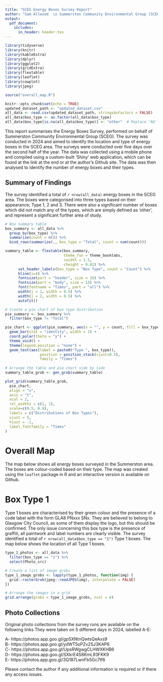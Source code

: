 ```yaml
---
title: "SCEG Energy Boxes Survey Report"
author: "Sam Allwood  \n Summerston Community Environmental Group (SCEG)  \n sam.allwood3@gmail.com  \n https://github.com/SamAllwood"
output: 
  pdf_document:
    includes:
      in_header: header.tex
---
```

```r
library(tidyverse)
library(knitr)
library(kableExtra)
library(dplyr)
library(ggplot2)
library(gridExtra)
library(flextable)
library(leaflet)
library(cowplot)
library(jpeg)

source("overall_map.R")

knitr::opts_chunk$set(echo = TRUE)
updated_dataset_path <- "updated_dataset.csv"
all_data <- read.csv(updated_dataset_path, stringsAsFactors = FALSE)
all_data$box_type <- as.factor(all_data$box_type)
all_data$box_type[is.na(all_data$box_type)] <- "other"  # Replace 'NA' with 'other'
```
This report summarises the Energy Boxes Survey, performed on behalf of Summerston Community Environmental Group (SCEG). The survey was conducted in 2024 and aimed to identify the location and type of energy boxes in the SCEG area. The surveys were conducted over five days over the second half of the year. The data was collected using a mobile phone and compiled using a custom-built 'Shiny' web application, which can be found at the link at the end or at the author's Github site. The data was then analysed to identify the number of energy boxes and their types.

## Summary of Findings

The survey identified a total of `r nrow(all_data)` energy boxes in the SCEG area. The boxes were categorised into three types based on their appearance; Type 1, 2 and 3. There were also a significant number of boxes which did not match any of the types, which are simply defined as 'other', and represent a significant further area of study. 

\begin{figure}[h] \centering \begin{minipage}{0.3\textwidth} \centering \textbf{Type 1}\ \includegraphics[width=\textwidth]{www/example_type1.jpg} \end{minipage} \begin{minipage}{0.3\textwidth} \centering \textbf{Type 2}\ \includegraphics[width=\textwidth]{www/example_type2.jpg} \end{minipage} \begin{minipage}{0.3\textwidth} \centering \textbf{Type 3}\ \includegraphics[width=\textwidth]{www/example_type3.jpg} \end{minipage} \end{figure}


```r
# Box summary table
box_summary <- all_data %>%
  group_by(box_type) %>%
  summarize(count = n()) %>%
  bind_rows(summarize(., box_type = "Total", count = sum(count)))

summary_table <- flextable(box_summary,
                           theme_fun = theme_booktabs,
                           cwidth = 1.5,
                           cheight = 0.01) %>%
      set_header_labels(box_type = "Box Type", count = "Count") %>%
      hline(i=4) %>%
      fontsize(part = "header", size = 16) %>%
      fontsize(part = "body", size = 14) %>%
      font(fontname = "Times", part = "all") %>%
      width(j = 1, width = 0.5) %>%
      width(j = 2, width = 0.5) %>%
      autofit() 

# Create a pie chart of box type distribution
pie_summary <- box_summary %>%
  filter(box_type != "Total")

pie_chart <- ggplot(pie_summary, aes(x = "", y = count, fill = box_type)) +
  geom_bar(stat = "identity", width = 1) +
  coord_polar(theta = "y") +
  theme_void() +
  theme(legend.position = "none") +
  geom_text(aes(label = paste0("Type ", box_type)), 
                position = position_stack(vjust=0.5),
                family = "Times") 
  
# Arrange the table and pie chart side by side
summary_table_grob <- gen_grob(summary_table)

plot_grid(summary_table_grob,
  pie_chart,
  align = "v",
  axis = "t",
  ncol = 2,
  rel_widths = c(1, 1),
  scale=c(0.5, 0.9),
  labels = c("Distributions of Box Types"),
  vjust = 5,
  hjust = -1,
  label_fontfamily = "Times"
)
```


# Overall Map
The map below shows all energy boxes surveyed in the Summerston area. The boxes are colour-coded based on their type. The map was created using the `leaflet` package in R and an interactive version is available on Github.

\begin{figure}[h] \centering \textbf{Overall Map}\ \includegraphics[width=\textwidth]{Overall_map.jpeg} \end{figure}


\newpage
# Box Type 1

Type 1 boxes are characterised by their green colour and the presence of a code label with the form GLA8 PNxxx SNx. They are believed to belong to Glasgow City Council, as some of them display the logo, but this should be confirmed. The only issue concerning this box type is the presence of graffiti, all paintwork and label numbers are clearly visible. The survey identified a total of `r nrow(all_data$box_type == "1")` Type 1 boxes. The map below shows the location of all Type 1 boxes.


\begin{figure}[h] \centering \textbf{Type 1 Map}\ \includegraphics[width=\textwidth]{Type_1_map.jpeg} \end{figure}

```r
type_1_photos <- all_data %>%
  filter(box_type == "1") %>%
  select(Photo_src) 

# Create a list of image grobs
type_1_image_grobs <- lapply(type_1_photos, function(img) {
  grid::rasterGrob(jpeg::readJPEG(img), interpolate = FALSE)
})

# Arrange the images in a grid
grid.arrange(grobs = type_1_image_grobs, ncol = 6)

```

## Photo Collections
Original photo collections from the survey runs are available on the following links They were taken on 5 different days in 2024, labelled A-E:

A- https://photos.app.goo.gl/gpSXNtnQwtsQeAxs9  
B- https://photos.app.goo.gl/ydWT5oPZv2SJ3KAP6  
C- https://photos.app.goo.gl/UpsRWgwgCLHWXKHB6  
D- https://photos.app.goo.gl/SXkrE4S8KmL93FKK9  
E- https://photos.app.goo.gl/3Q187LwnFb5Gc7tf6  

Please contact the author if any additional information is required or if there any access issues.